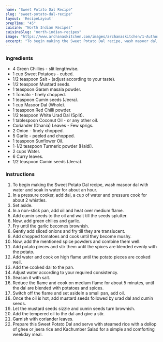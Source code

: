 ---
name: "Sweet Potato Dal Recipe"
slug: "sweet-potato-dal-recipe"
layout: 'RecipeLayout'
prepTime: "45"
cuisine: "North Indian Recipes"
cuisineSlug: "north-indian-recipes"
image: "https://www.archanaskitchen.com/images/archanaskitchen/1-Author/Karthika_Gopalakrishnan/Sweet_Potato_Dal.jpg"
excerpt: "To begin making the Sweet Potato Dal recipe, wash masoor dal with water and soak in water for about an hour"
---

### Ingredients

- 4 Green Chillies - slit lengthwise.
- 1 cup Sweet Potatoes - cubed.
- 1/2 teaspoon Salt - (adjust according to your taste).
- 1/2 teaspoon Mustard seeds.
- 1 teaspoon Garam masala powder.
- 1 Tomato - finely chopped.
- 1 teaspoon Cumin seeds (Jeera).
- 1 cup Masoor Dal (Whole).
- 1 teaspoon Red Chilli powder.
- 1/2 teaspoon White Urad Dal (Split).
- 1 tablespoon Coconut Oil - or any other oil.
- Coriander (Dhania) Leaves - Few sprigs.
- 2 Onion - finely chopped.
- 5 Garlic - peeled and chopped.
- 1 teaspoon Sunflower Oil.
- 1-1/2 teaspoon Turmeric powder (Haldi).
- 2 cups Water.
- 6 Curry leaves.
- 1/2 teaspoon Cumin seeds (Jeera).

### Instructions

1. To begin making the Sweet Potato Dal recipe, wash masoor dal with water and soak in water for about an hour.
1. In a pressure cooker, add dal, a cup of water and pressure cook for about 2 whistles.
1. Set aside.
1. In a non-stick pan, add oil and heat over medium flame.
1. Add cumin seeds to the oil and wait till the seeds splutter.
1. Now, add green chilies and garlic.
1. Fry until the garlic becomes brownish.
1. Gently add sliced onions and fry till they are translucent.
1. Add chopped tomatoes and cook until they become mushy.
1. Now, add the mentioned spice powders and combine them well.
1. Add potato pieces and stir them until the spices are blended evenly with the potato.
1. Add water and cook on high flame until the potato pieces are cooked well.
1. Add the cooked dal to the pan.
1. Adjust water according to your required consistency.
1. Season it with salt.
1. Reduce the flame and cook on medium flame for about 5 minutes, until the dal are blended with potatoes and spices.
1. Switch off the flame and set asideIn a small pan, add oil.
1. Once the oil is hot, add mustard seeds followed by urad dal and cumin seeds.
1. Let the mustard seeds sizzle and cumin seeds turn brownish.
1. Add the tempered oil to the dal and give a stir.
1. Garnish with coriander leaves.
1. Prepare this Sweet Potato Dal and serve with steamed rice with a dollop of ghee or jeera rice and Kachumber Salad for a simple and comforting weekday meal.
